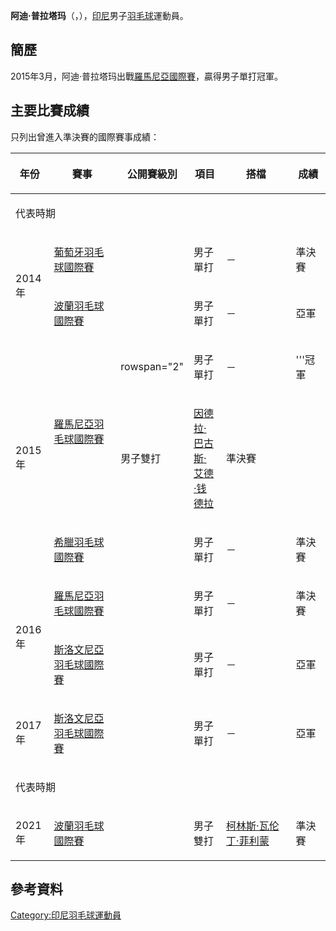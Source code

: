 {{noteTA|G1=Badminton}}
{{Infobox 羽球選手
| playername              = 阿迪·普拉塔玛<br/>{{lang|id|Adi Pratama}}
| image                   = Adi Pratama.jpg
| size                    = 250px
| caption                 = 
| birth_name              = 
| date_of_birth           = {{birth_date_and_age|1990|5|11}}<ref name="PROFIL ATLET">{{id}}[https://badmintonindonesia.org/app/profile/aktif.aspx?id=000000578 PROFIL ATLET - Adi Pratama PBSI]</ref>
| place_of_birth          = 
| residence               =
| height                  = 
| weight                  = 
| handedness              = 
| country                 = {{INA}} (2009年至2020年)<br/>{{AUT}} (2021年至今)
| years_intldebut         =
| years_started           = 
| coach                   = 
| event                   = 男子單打、男子雙打、混合雙打
| highest_ranking         = 第126位（男單）
| date_of_highest_ranking = 2015年8月27日<ref name="highest-ranking">{{en}}[http://bwfcontent.tournamentsoftware.com/ranking/player.aspx?id=11968&player=116053 BWF World Ranking - Ranking of Adi PRATAMA (32326)]</ref>
| current_ranking         = 第165位（男單）<br/>第669位（男雙-[[菲利普·比尔克|比尔克]]）<br/>第727位（混雙-[[阿普里利娅·尤斯万达里|尤斯万达里]]）
| date_of_current_ranking = 2016年9月29日<ref>{{en}}[http://bwfcontent.tournamentsoftware.com/ranking/category.aspx?id=11968&category=472 BWF World Ranking - BWF世界排名榜 (9/29/2016) - Men's singles]</ref><ref>{{en}}[http://bwfcontent.tournamentsoftware.com/ranking/category.aspx?id=11968&category=474 BWF World Ranking - BWF世界排名榜 (9/29/2016) - Men's doubles]</ref><ref>{{en}}[http://bwfcontent.tournamentsoftware.com/ranking/category.aspx?id=11968&category=476 BWF World Ranking - BWF世界排名榜 (9/29/2016) - Mixed doubles]</ref>
| played                  = 84勝–52負（男單）<br/>7勝–10負（男雙）<br/>5勝–6負（混雙）
| titles                  = 
| bwf_profile             = 0A2D26D5-89E4-4E57-85F2-7AAA9D7B8985
| bwf_id                  = 32326
| updated                 = 2016年10月5日
}}
{{MedalTableTop|width=286px}}
{{MedalSport | 男子[[羽毛球|羽毛球]]}}
{{MedalCountry | {{AUT}}}}
{{MedalBottom}}
'''阿迪·普拉塔玛'''（{{lang-id|Adi Pratama}}，{{bd|1990年|5月11日|}}），[[印尼|印尼]]男子[[羽毛球|羽毛球]]運動員。

==簡歷==
2015年3月，阿迪·普拉塔玛出戰[[2015年羅馬尼亞羽毛球國際賽|羅馬尼亞國際賽]]，贏得男子單打冠軍。

==主要比賽成績==
只列出曾進入準決賽的國際賽事成績：
{| class=wikitable style="text-align:center; font-size:small;" 
|-
!width="50"|年份
!width="180"|賽事
!width="80"|公開賽級別
!width="60"|項目
!width="190"|搭檔
!width="50"|成績
|-
|colspan="6"|代表{{INA}}時期
|-
!rowspan="2"|2014年
|[[2014年葡萄牙羽毛球國際賽|葡萄牙羽毛球國際賽]]
|{{BWFIS}}
|男子單打
|－
|bgcolor="#b8860b"|準決賽
|-
|[[2014年波蘭羽毛球國際賽|波蘭羽毛球國際賽]]
|{{BWFIS}}
|男子單打
|－
|bgcolor="silver"|亞軍
|-
!rowspan="3"|2015年
|rowspan="2"|[[2015年羅馬尼亞羽毛球國際賽|羅馬尼亞羽毛球國際賽]]
|rowspan="2" {{BWFIS}}
|男子單打
|－
|bgcolor="gold"|'''冠軍
|-
|男子雙打
|{{flagicon|ITA}} [[因德拉·巴古斯·艾德·钱德拉|因德拉·巴古斯·艾德·钱德拉]]
|bgcolor="#b8860b"|準決賽
|-
|[[2015年希臘羽毛球國際賽|希臘羽毛球國際賽]]
|{{BWFIS}}
|男子單打
|－
|bgcolor="#b8860b"|準決賽
|-
!rowspan="2"|2016年
|[[2016年羅馬尼亞羽毛球國際賽|羅馬尼亞羽毛球國際賽]]
|{{BWFIS}}
|男子單打
|－
|bgcolor="#b8860b"|準決賽
|-
|[[2016年斯洛文尼亞羽毛球國際賽|斯洛文尼亞羽毛球國際賽]]
|{{BWFIS}}
|男子單打
|－
|bgcolor="silver"|亞軍
|-
!rowspan="1"|2017年
|[[2017年斯洛文尼亞羽毛球國際賽|斯洛文尼亞羽毛球國際賽]]
|{{BWFIS}}
|男子單打
|－
|bgcolor="silver"|亞軍
|-
|colspan="6"|代表{{AUT}}時期
|-
!rowspan="1"|2021年
|[[2021年波蘭羽毛球國際賽|波蘭羽毛球國際賽]]
|{{BWFIS}}
|男子雙打
|[[柯林斯·瓦伦丁·菲利蒙|柯林斯·瓦伦丁·菲利蒙]]
|bgcolor="#b8860b"|準決賽
|}
{{BWF賽事級別索引}}

==參考資料==
{{Reflist}}

{{DEFAULTSORT:Pratama, Adi}}
[[Category:印尼羽毛球運動員|Category:印尼羽毛球運動員]]